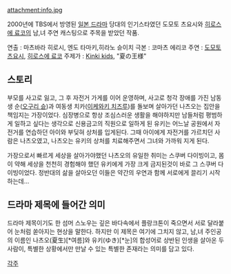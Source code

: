 attachment:info.jpg

2000년에 TBS에서 방영된 [[일본 드라마]]
당대의 인기스타였던 도모토 츠요시와 [[히로스에 료코]]의 남,녀 주연 캐스팅으로 주목을 받았던 작품. 

연출 : 마츠바라 히로시, 엔도 타마키,히라노 슌이치  
극본 : 코마츠 에리코
주연 : [[도모토 츠요시]], [[히로스에 료코]]
주제가 : [[Kinki kids]], "夏の王様"

== 스토리 ==
부모를 사고로 잃고, 그 후 자전거 가게를 이어 운영하며, 사고로 청각 장애를 가진 남동생 순([[오구리 슌]])과 여동생 치카([[이케와키 치즈루]])를 돌보며 살아가던 나츠오는 집안을 책임지는 가장이었다. 
심장병으로 항상 조심스러운 생활을 해야하지만 남들처럼 평범하게 일하고 싶다는 생각으로 신용금고의 직원으로 일하게 된 유키는 어느날 공원에서 자전거를 연습하던 아이와 부딪혀 상처를 입게된다. 그때 아이에게 자전거를 가르치던 사람은 나츠오였고, 나츠오는 유키의 상처를 치료해주면서 그녀와 가까워 지게 된다.

가장으로서 빠르게 세상을 살아가야했던 나츠오의 유일한 취미는 스쿠버 다이빙이고, 몸이 약해 세상을 천천히 경험해야 했던 유키에게 가장 크게 금지된것이 바로 그 스쿠버 다이빙이었다. 정반대의 삶을 살아오던 이들은 약간의 우연과 함께 서로에게 끌리기 시작하는데...

== 드라마 제목에 들어간 의미 ==
드라마 제목이기도 한 섬머 스노우는 깊은 바다속에서 플랑크톤이 죽으면서 서로 달라붙어 눈처럼 쏟아지는 현상을 말한다. 하지만 이 제목은 여기에 그치지 않고, 남,녀 주인공의 이름인 나츠오(夏生)[*여름]와 유키(ゆき)[*눈]의 합성어로 상반된 인생을 살아온 두사람이, 특별한 상황에서만 만날 수 있는 특별한 존재라는 의미를 담고 있다.


[[각주]]
